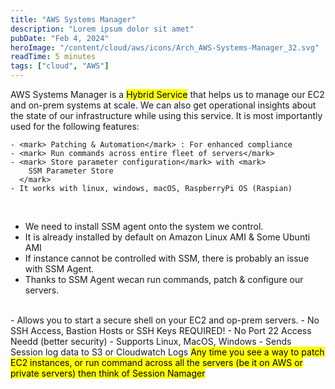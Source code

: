 ```yaml
---
title: "AWS Systems Manager"
description: "Lorem ipsum dolor sit amet"
pubDate: "Feb 4, 2024"
heroImage: "/content/cloud/aws/icons/Arch_AWS-Systems-Manager_32.svg"
readTime: 5 minutes
tags: ["cloud", "AWS"]
---
```



<Section
	link="intro"
	title="AWS Systems Manager (AWS SSM) Introduction"
	imageUrl="/content/cloud/aws/icons/Arch_AWS-Systems-Manager_32.svg"
/>
AWS Systems Manager is a <mark>Hybrid Service</mark> that helps us to manage our
EC2 and on-prem systems at scale. We can also get operational insights about the
state of our infrastructure while using this service. It is most importantly used
for the following features:

```mdx
- <mark> Patching & Automation</mark> : For enhanced compliance
- <mark> Run commands across entire fleet of servers</mark>
- <mark> Store parameter configuration</mark> with <mark>
  	SSM Parameter Store
  </mark>
- It works with linux, windows, macOS, RaspberryPi OS (Raspian)
```

<br />
<Section link="usecase" title="Trivia" />

- We need to install SSM agent onto the system we control.
- It is already installed by default on Amazon Linux AMI & Some Ubunti AMI
- If instance cannot be controlled with SSM, there is probably an issue with SSM Agent.
- Thanks to SSM Agent wecan run commands, patch & configure our servers.

<br />
- Allows you to start a secure shell on your EC2 and op-prem servers.
- No SSH Access, Bastion Hosts or SSH Keys REQUIRED!
- No Port 22 Access Needd (better security)
- Supports Linux, MacOS, Windows
- Sends Session log data to S3 or Cloudwatch Logs

<mark>
	Any time you see a way to patch EC2 instances, or run command across all the
	servers (be it on AWS or private servers) then think of Session Namager
</mark>
